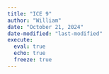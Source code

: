 ```yaml
---
title: "ICE 9"
author: "William"
date: "October 21, 2024"
date-modified: "last-modified"
execute: 
  eval: true
  echo: true
  freeze: true
---
```

